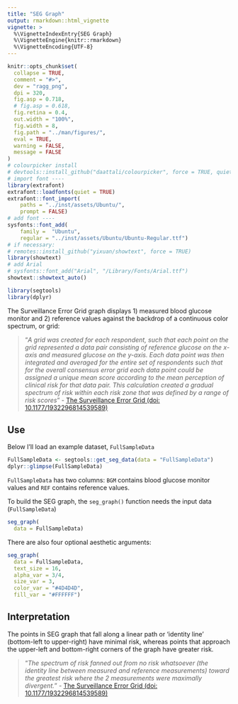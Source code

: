 ```yaml
---
title: "SEG Graph"
output: rmarkdown::html_vignette
vignette: >
  %\VignetteIndexEntry{SEG Graph}
  %\VignetteEngine{knitr::rmarkdown}
  %\VignetteEncoding{UTF-8}
---
```


```r
knitr::opts_chunk$set(
  collapse = TRUE,
  comment = "#>",
  dev = "ragg_png",
  dpi = 320,
  fig.asp = 0.718,
  # fig.asp = 0.618,
  fig.retina = 0.4,
  out.width = "100%",
  fig.width = 8,
  fig.path = "../man/figures/",
  eval = TRUE,
  warning = FALSE,
  message = FALSE
)
# colourpicker install
# devtools::install_github("daattali/colourpicker", force = TRUE, quiet = TRUE)
# import font ----
library(extrafont)
extrafont::loadfonts(quiet = TRUE)
extrafont::font_import(
    paths = "../inst/assets/Ubuntu/",
    prompt = FALSE)
# add font ----
sysfonts::font_add(
    family =  "Ubuntu", 
    regular = "../inst/assets/Ubuntu/Ubuntu-Regular.ttf")
# if necessary: 
# remotes::install_github("yixuan/showtext", force = TRUE)
library(showtext)
# add Arial
# sysfonts::font_add("Arial", "/Library/Fonts/Arial.ttf")
showtext::showtext_auto()
```

```r
library(segtools)
library(dplyr)
```



The Surveillance Error Grid graph displays 1) measured blood glucose monitor and 2) reference values against the backdrop of a continuous color spectrum, or grid:

> "*A grid was created for each respondent, such that each point on the grid represented a data pair consisting of reference glucose on the x-axis and measured glucose on the y-axis. Each data point was then integrated and averaged for the entire set of respondents such that for the overall consensus error grid each data point could be assigned a unique mean score according to the mean perception of clinical risk for that data pair. This calculation created a gradual spectrum of risk within each risk zone that was defined by a range of risk scores*" - [The Surveillance Error Grid (doi: 10.1177/1932296814539589)](https://www.ncbi.nlm.nih.gov/pmc/articles/PMC4764212/)

## Use 

Below I'll load an example dataset, `FullSampleData`

```r
FullSampleData <- segtools::get_seg_data(data = "FullSampleData")
dplyr::glimpse(FullSampleData)
```

`FullSampleData` has two columns: `BGM` contains blood glucose monitor values and `REF` contains reference values.

To build the SEG graph, the `seg_graph()` function needs the input data (`FullSampleData`)

```r
seg_graph(
  data = FullSampleData)
```


There are also four optional aesthetic arguments: 

```r
seg_graph(
  data = FullSampleData, 
  text_size = 16,
  alpha_var = 3/4,
  size_var = 3, 
  color_var = "#4D4D4D", 
  fill_var = "#FFFFFF")
```


## Interpretation 

The points in SEG graph that fall along a linear path or 'identity line' (bottom-left to upper-right) have minimal risk, whereas points that approach the upper-left and bottom-right corners of the graph have greater risk.

> "*The spectrum of risk fanned out from no risk whatsoever (the identity line between measured and reference measurements) toward the greatest risk where the 2 measurements were maximally divergent.*" - [The Surveillance Error Grid (doi: 10.1177/1932296814539589)](https://www.ncbi.nlm.nih.gov/pmc/articles/PMC4764212/)
